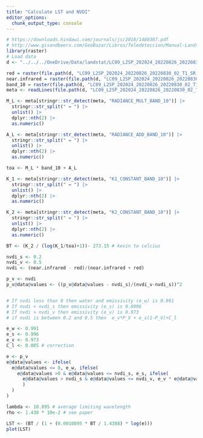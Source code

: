 ```yaml
---
title: "Calculate LST and NVDI"
editor_options: 
  chunk_output_type: console
---
```


```r
# https://downloads.hindawi.com/journals/js/2016/1480307.pdf
# http://www.gisandbeers.com/GeoBazar/Libros/Teledeteccion/Manual-Landsat-9-Handbook.pdf
library(raster)
# Load data
d <- "../../../OneDrive/Data/landstat/LC09_L2SP_202024_20220826_20220830_02_T1/"

red = raster(file.path(d, "LC09_L2SP_202024_20220826_20220830_02_T1_SR_B4.TIF"))
near.infrared = raster(file.path(d, "LC09_L2SP_202024_20220826_20220830_02_T1_SR_B5.TIF"))
band_10 = raster(file.path(d, "LC09_L2SP_202024_20220826_20220830_02_T1_ST_B10.TIF"))
meta <- readLines(file.path(d, "LC09_L2SP_202024_20220826_20220830_02_T1_MTL.txt"))

M_L <- meta[stringr::str_detect(meta, "RADIANCE_MULT_BAND_10")] |>
  stringr::str_split(" = ") |>
  unlist() |>
  dplyr::nth(2) |>
  as.numeric()

A_L <- meta[stringr::str_detect(meta, "RADIANCE_ADD_BAND_10")] |>
  stringr::str_split(" = ") |>
  unlist() |>
  dplyr::nth(2) |>
  as.numeric()

toa <- M_L * band_10 + A_L

K_1 <- meta[stringr::str_detect(meta, "K1_CONSTANT_BAND_10")] |>
  stringr::str_split(" = ") |>
  unlist() |>
  dplyr::nth(2) |>
  as.numeric()

K_2 <- meta[stringr::str_detect(meta, "K2_CONSTANT_BAND_10")] |>
  stringr::str_split(" = ") |>
  unlist() |>
  dplyr::nth(2) |>
  as.numeric()

BT <- (K_2 / (log(K_1/toa)+1))- 273.15 # kevin to celcius

nvdi_s <- 0.2
nvdi_v <- 0.5
nvdi <- (near.infrared - red)/(near.infrared + red)

p_v <- nvdi
p_v@data@values <- ((p_v@data@values - nvdi_s)/(nvdi_v-nvdi_s))^2


# If nvdi less than 0 then water and emissivity (e_w) is 0.991
# If nvdi < nvdi_s then emissivity (e_s) is 0.0996
# If nvdi > nvdi_v then emissivity (e_v) is 0.973
# if nvdi is between 0.2 and 0.5 then  e_v*P_V + e_s(1-P_V)+C_l

e_w <- 0.991
e_s <- 0.996
e_v <- 0.973
C_l <- 0.005 # correction

e <- p_v
e@data@values <- ifelse(
  e@data@values <= 0, e_w, ifelse(
    e@data@values >0 & e@data@values <= nvdi_s, e_s, ifelse(
      e@data@values > nvdi_s & e@data@values <= nvdi_v, e_v * e@data@values + e_s * (1-e@data@values) + C_l, e_v
      )
  )
)

lambda <- 10.895 # average limiting wavelength
rho <- 1.438 * 10e-2 # see paper

LST <- (BT / (1 + (0.0010895 * BT / 1.4388) * log(e)))
plot(LST)

```
